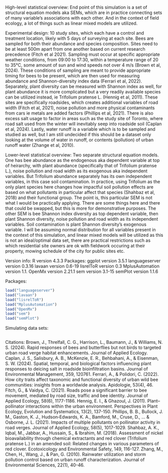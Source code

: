 High-level statistical overview: 
    End point of this simulation is a set of structural equation models aka SEMs, which are in practice connecting sets of many variable's
    associations with each other. And in the context of field ecology, a lot of 
    things such as linear mixed models are utilized.

Experimental design:
    10 study sites, which each have a control and treatment location, likely 
    with 5 days of surveying at each site. Bees are sampled for both their
    abundance and species composition. Sites need to be at least 500m apart from
    one another based on current research precedence (Fitch et al 2021).
    Sampling must occur at specific appropriate weather conditions, from 09:00
    to 17:30, within a temperature range of 20 to 35°C, some amount of sun and
    wind speeds not over 4 m/s (Brown et al, 2024). These conditions of sampling
    are meant to provide appropriate timing for bees to be present, which are
    then used for measuring abundance and Shannon-diversity index data (Ferrari
    et al, 2022).
    Separately, plant diversity can be measured with Shannon index as well, for
    plant abundance it is more complicated but a very readily available species
    can be utilized instead, ie Trifolium pratense L. (Hennig et al, 2011).
    These sites are specifically roadsides, which creates additional variables
    of road width (Fitch et al, 2021), noise pollution and more physical
    contaminants from cars ie metals are added factors (Phillips et al, 2021).
    There is also excess salt usage to factor in areas such as the study site of
    Toronto, where road salt used from the winter will inevitably seep into
    roadside soil (Caplan et al, 2024).
    Lastly, water runoff is a variable which is to be sampled and studied as
    well, but I am still undecided if this should be a dataset only looking at
    the volume of water in runoff, or contents (pollution) of urban runoff water
    (Zhange et al, 2010).

Lower-level statistical overview:
    Two separate structural equation models. One has bee abundance as the           endogenous aka dependent variable at top of heirarchy, with plant abundance
    (specifically that of Trifolium pratense L.), noise pollution and road width
    as its exogenous aka independent variables. But Trifolium abundance
    separately has its own independent variables, in this case soil 
    contamination. In practice, using Trifolium as the only plant species here
    changes how impactful soil pollution effects are based on what pollutants
    in particular affect that species (Shahbaz et al, 2018) and their functional
    group. The point is, this particular SEM is not what I would be practically
    applying. There are some things here and there that could be swapped, but
    this is more for demonstrative purposes.
    The other SEM is bee Shannon index diversity as top dependent variable, then
    plant Shannon diversity, noise pollution and road width as its independent
    variables. Soil contamination is plant Shannon diversity's exogenous
    variable.
    I will be assuming normal distribution for all variables present in the
    context of this simulation, and linear mixed models will be utilized as this
    is not an ideal/optimal data set, there are practical restrictions such as
    which residential site owners are ok with fieldwork occuring at their
    property, mowing schedule of the city for public sites etc.
    
Version info:
    R version 4.3.3
    Packages:
        ggplot version 3.5.1
        languageserver version 0.3.16
        lavaan version 0.6-19
        lisrelToR version 0.3
        MplusAutomation version 1.1.
        OpenMx version 2.21.1
        sem version 3.1-15
        semPlot version 1.1.6

Packages:
```r
load("languageserver")
load("lavaan")
load("lisrelToR")
load("MplusAutomation")
load("OpenMx")
load("sem")
load("semPlot")
```

Simulating data sets:
```r

```
    
Citations:
Brown, J., Threlfall, C. G., Harrison, L., Baumann, J., & Williams, N. S. (2024). Rapid responses of bees and butterflies but not birds to targeted urban road verge habitat enhancements. Journal of Applied Ecology.
Caplan, J. S., Salisbury, A. B., McKenzie, E. R., Behbahani, A., & Eisenman, S. W. (2024). Spatial, temporal, and biological factors influencing plant responses to deicing salt in roadside bioinfiltration basins. Journal of Environmental Management, 359, 120761.
Ferrari, A., & Polidori, C. (2022). How city traits affect taxonomic and functional diversity of urban wild bee communities: insights from a worldwide analysis. Apidologie, 53(4), 46.
Fitch, G., & Vaidya, C. (2021). Roads pose a significant barrier to bee movement, mediated by road size, traffic and bee identity. Journal of Applied Ecology, 58(6), 1177-1186.
Hennig, E. I., & Ghazoul, J. (2011). Plant–pollinator interactions within the urban environment. Perspectives in Plant Ecology, Evolution and Systematics, 13(2), 137-150.
Phillips, B. B., Bullock, J. M., Gaston, K. J., Hudson‐Edwards, K. A., Bamford, M., Cruse, D., ... & Osborne, J. L. (2021). Impacts of multiple pollutants on pollinator activity in road verges. Journal of Applied Ecology, 58(5), 1017-1029.
Shahbaz, A. K., Iqbal, M., Jabbar, A., Hussain, S., & Ibrahim, M. (2018). Assessment of nickel bioavailability through chemical extractants and red clover (Trifolium pratense L.) in an amended soil: Related changes in various parameters of red clover. Ecotoxicology and Environmental Safety, 149, 116-127.
Zhang, M., Chen, H., Wang, J., & Pan, G. (2010). Rainwater utilization and storm pollution control based on urban runoff characterization. Journal of Environmental Sciences, 22(1), 40-46.